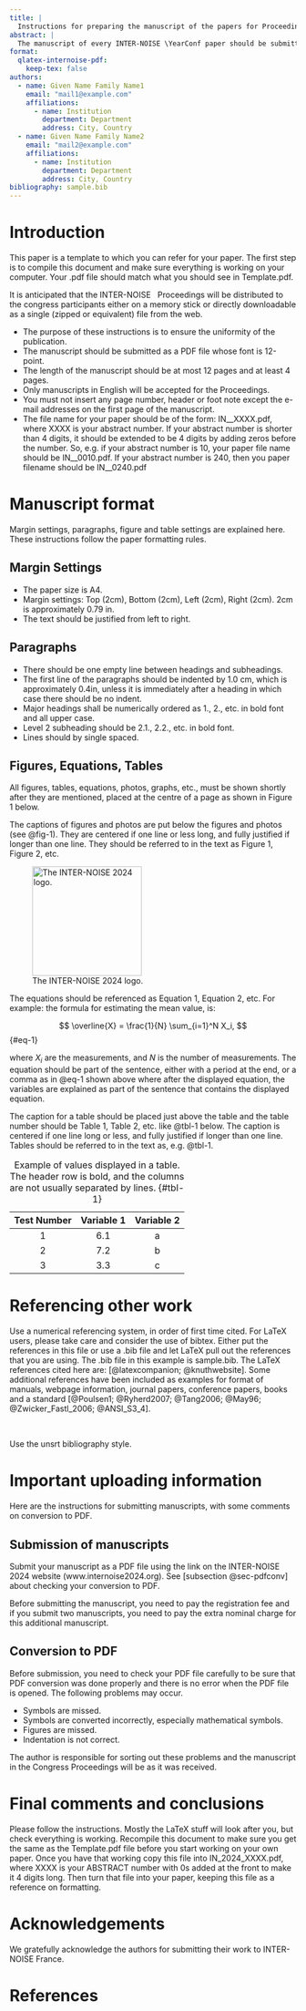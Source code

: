 ```yaml
---
title: |
  Instructions for preparing the manuscript of the papers for Proceedings of INTER-NOISE \YearConf \CityConf
abstract: |
  The manuscript of every INTER-NOISE \YearConf paper should be submitted as a “pdf” file. The abstract must be written in 12-point "Utopia" or "Minion Pro" and italic font and its length ought to be at least 150 words and at most 200 words. Hyperlinks, special characters, equations, images and drawings should NOT be put in the abstract, and avoid the use of acronyms.  As in the paper, avoid overt commercialism. 
format:
  qlatex-internoise-pdf: 
    keep-tex: false
authors: 
  - name: Given Name Family Name1
    email: "mail1@example.com"
    affiliations:
      - name: Institution
        department: Department
        address: City, Country
  - name: Given Name Family Name2
    email: "mail2@example.com"
    affiliations:
      - name: Institution
        department: Department
        address: City, Country
bibliography: sample.bib
---
```


# Introduction
\noindent
This paper is a template to which you can refer for your paper. The first step is to compile this document and make sure everything is working on your computer. Your .pdf file should match what you should see in Template.pdf.

It is anticipated that the INTER-NOISE \YearConf \ \CityConf \ Proceedings will be distributed to the congress participants either on a memory stick or directly downloadable as a single (zipped or equivalent) file from the web.

- The purpose of these instructions is to ensure the uniformity of the publication.
- The manuscript should be submitted as a PDF file whose font is 12-point.
- The length of the manuscript should be at most 12 pages and at least 4 pages.
- Only manuscripts in English will be accepted for the Proceedings.
- You must not insert any page number, header or foot note except the e-mail addresses on the first page of the manuscript.
- The file name for your paper should be of the form: IN\_\YearConf\_XXXX.pdf, where XXXX is your abstract number. If your abstract number is shorter than 4 digits, it should be extended to be 4 digits by adding zeros before the number. So, e.g. if your abstract number is 10, your paper file name should be IN\_\YearConf\_0010.pdf. If your abstract number is 240, then you paper filename should be IN\_\YearConf\_0240.pdf

# Manuscript format
\noindent
Margin settings, paragraphs, figure and table settings are explained here. These instructions follow the paper formatting rules.

## Margin Settings

 * The paper size is A4.
 * Margin settings: Top (2cm), Bottom (2cm), Left (2cm), Right (2cm). 2cm is approximately 0.79 in.
 * The text should be justified from left to right.

## Paragraphs

 * There should be one empty line between headings and subheadings.
 * The first line of the paragraphs should be indented by 1.0 cm, which is approximately 0.4in, unless it is immediately after a heading in which case there should be no indent.
 * Major headings shall be numerically ordered as 1., 2., etc. in bold font and all upper case. 
 * Level 2 subheading should be 2.1., 2.2., etc. in bold font.
 * Lines should by single spaced.

## Figures, Equations, Tables
\noindent
All figures, tables, equations, photos, graphs, etc., must be shown shortly after they are mentioned, placed at the centre of a page as shown in Figure 1 below.

The captions of figures and photos are put below the figures and photos (see @fig-1). They are centered if one line or less long, and fully justified if longer than one line. They should be referred to in the text as Figure 1, Figure 2, etc.

![The INTER-NOISE 2024 logo.](logo_IN24.jpg){#fig-1 width=2in}

The equations should be referenced as Equation 1, Equation 2, etc. For example: the formula for estimating the mean value, is:

$$
\overline{X} = \frac{1}{N} \sum_{i=1}^N X_i, 
$$ {#eq-1}

where $X_i$ are the measurements, and $N$ is the number of measurements. The equation should be part of the sentence, either with a period at the end, or a comma as in @eq-1 shown above where after the displayed equation, the variables are explained as part of the sentence that contains the displayed equation.

The caption for a table should be placed just above the table and the table number should be Table 1, Table 2, etc. like @tbl-1 below. The caption is centered if one line long or less, and fully justified if longer than one line. Tables should be referred to in the text as, e.g. @tbl-1.


| **Test Number** | **Variable 1** | **Variable 2** |
| :-------------: | :------------: | :------------: |
|        1        |      6.1       |       a        |
|        2        |      7.2       |       b        |
|        3        |      3.3       |       c        |

: Example of values displayed in a table. The header row is bold, and the columns are not usually separated by lines. {#tbl-1}

<!-- ```{=latex}
\begin{table}

\caption{Example of values displayed in a table. The header row is bold, and the columns are not usually separated by lines.}
\label{tbl-1}

\begin{center}
\begin{tabular}{c c c } 
 \hline
 \textbf{Test Number} &  \textbf{Variable 1}& \textbf{Variable 2}  \\ [0.5ex] 
 \hline
 1 & 6.1 & a \\ 
 \hline
 2 & 7.2 & b  \\
 \hline
 3 & 3.3 & c \\ [1ex] 
 \hline
\end{tabular}
\end{center}
\end{table}
``` -->

# Referencing other work
\noindent
Use a numerical referencing system, in order of first time cited. For LaTeX users, please take care and consider the use of bibtex. Either put the references in this file or use a .bib file and let LaTeX pull out the references that you are using. The .bib file in this example is sample.bib. The LaTeX references cited here are: [@latexcompanion; @knuthwebsite]. Some additional references have been included as examples for format of manuals, webpage information, journal papers, conference papers, books and a standard [@Poulsen1; @Ryherd2007; @Tang2006; @May96; @Zwicker_Fastl_2006; @ANSI_S3_4].

\

Use the unsrt bibliography style.

# Important uploading information
\noindent
Here are the instructions for submitting manuscripts, with some comments on conversion to PDF.

## Submission of manuscripts
\noindent
Submit your manuscript as a PDF file using the link on the INTER-NOISE 2024 website (www.internoise2024.org). See [subsection @sec-pdfconv] about checking your conversion to PDF.

Before submitting the manuscript, you need to pay the registration fee and if you submit two manuscripts, you need to pay the extra nominal charge for this additional manuscript.

## Conversion to PDF {#sec-pdfconv}
\noindent
Before submission, you need to check your PDF file carefully to be sure that PDF conversion was done properly and there is no error when the PDF file is opened. The following problems may occur.

- Symbols are missed.
- Symbols are converted incorrectly, especially mathematical symbols.
- Figures are missed.
- Indentation is not correct. 

The author is responsible for sorting out these problems and the manuscript in the Congress Proceedings will be as it was received.

# Final comments and conclusions
\noindent
Please follow the instructions. Mostly the LaTeX stuff will look after you, but check everything is working. Recompile this document to make sure you get the same as the Template.pdf file before you start working on your own paper. Once you have that working copy this file into IN_2024_XXXX.pdf, where XXXX is your ABSTRACT number with 0s added at the front to make it 4 digits long. Then turn that file into your paper, keeping this file as a reference on formatting.


# Acknowledgements{.unnumbered}
\noindent
We gratefully acknowledge the authors for submitting their work to INTER-NOISE \YearConf  France.


# References{.unnumbered}

::: {#refs}
:::